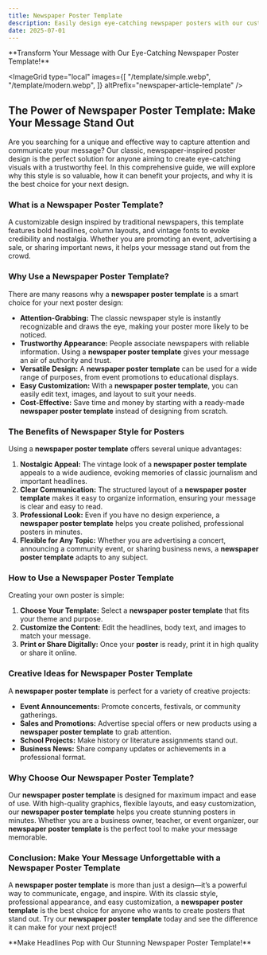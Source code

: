 ```yaml
---
title: Newspaper Poster Template
description: Easily design eye-catching newspaper posters with our customizable template.
date: 2025-07-01
---
```


<Callout type="success">
  **Transform Your Message with Our Eye-Catching Newspaper Poster Template!**
  <GradientButton
    title="Get Started for Free"
    href="https://newspaper-template.org/en"
    align="center"
  />
</Callout>

<ImageGrid 
type="local"
images={[
  "/template/simple.webp", 
  "/template/modern.webp",
]} 
altPrefix="newspaper-article-template"
/>

## The Power of Newspaper Poster Template: Make Your Message Stand Out

Are you searching for a unique and effective way to capture attention and communicate your message? Our classic, newspaper-inspired poster design is the perfect solution for anyone aiming to create eye-catching visuals with a trustworthy feel. In this comprehensive guide, we will explore why this style is so valuable, how it can benefit your projects, and why it is the best choice for your next design.

### What is a Newspaper Poster Template?

A customizable design inspired by traditional newspapers, this template features bold headlines, column layouts, and vintage fonts to evoke credibility and nostalgia. Whether you are promoting an event, advertising a sale, or sharing important news, it helps your message stand out from the crowd.

### Why Use a Newspaper Poster Template?

There are many reasons why a **newspaper poster template** is a smart choice for your next poster design:

- **Attention-Grabbing:** The classic newspaper style is instantly recognizable and draws the eye, making your poster more likely to be noticed.
- **Trustworthy Appearance:** People associate newspapers with reliable information. Using a **newspaper poster template** gives your message an air of authority and trust.
- **Versatile Design:** A **newspaper poster template** can be used for a wide range of purposes, from event promotions to educational displays.
- **Easy Customization:** With a **newspaper poster template**, you can easily edit text, images, and layout to suit your needs.
- **Cost-Effective:** Save time and money by starting with a ready-made **newspaper poster template** instead of designing from scratch.

### The Benefits of Newspaper Style for Posters

Using a **newspaper poster template** offers several unique advantages:

1. **Nostalgic Appeal:** The vintage look of a **newspaper poster template** appeals to a wide audience, evoking memories of classic journalism and important headlines.
2. **Clear Communication:** The structured layout of a **newspaper poster template** makes it easy to organize information, ensuring your message is clear and easy to read.
3. **Professional Look:** Even if you have no design experience, a **newspaper poster template** helps you create polished, professional posters in minutes.
4. **Flexible for Any Topic:** Whether you are advertising a concert, announcing a community event, or sharing business news, a **newspaper poster template** adapts to any subject.

### How to Use a Newspaper Poster Template

Creating your own poster is simple:

1. **Choose Your Template:** Select a **newspaper poster template** that fits your theme and purpose.
2. **Customize the Content:** Edit the headlines, body text, and images to match your message.
3. **Print or Share Digitally:** Once your **poster** is ready, print it in high quality or share it online.

### Creative Ideas for Newspaper Poster Template

A **newspaper poster template** is perfect for a variety of creative projects:

- **Event Announcements:** Promote concerts, festivals, or community gatherings.
- **Sales and Promotions:** Advertise special offers or new products using a **newspaper poster template** to grab attention.
- **School Projects:** Make history or literature assignments stand out.
- **Business News:** Share company updates or achievements in a professional format.


### Why Choose Our Newspaper Poster Template?

Our **newspaper poster template** is designed for maximum impact and ease of use. With high-quality graphics, flexible layouts, and easy customization, our **newspaper poster template** helps you create stunning posters in minutes. Whether you are a business owner, teacher, or event organizer, our **newspaper poster template** is the perfect tool to make your message memorable.

### Conclusion: Make Your Message Unforgettable with a Newspaper Poster Template

A **newspaper poster template** is more than just a design—it’s a powerful way to communicate, engage, and inspire. With its classic style, professional appearance, and easy customization, a **newspaper poster template** is the best choice for anyone who wants to create posters that stand out. Try our **newspaper poster template** today and see the difference it can make for your next project!

<Callout type="success">
  **Make Headlines Pop with Our Stunning Newspaper Poster Template!**
  <GradientButton
    title="Get Started for Free"
    href="https://newspaper-template.org/en"
    align="center"
  />
</Callout>